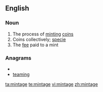 ==English==

===Noun===
{{en-noun|-}}

# The process of [[mint]]ing [[coin]]s
# Coins collectively; [[specie]]
# The [[fee]] paid to a mint

===Anagrams===
* {{alphagram|aegimnt}}
* [[teaming#English|teaming]]

[[ta:mintage]]
[[te:mintage]]
[[vi:mintage]]
[[zh:mintage]]